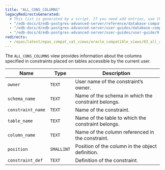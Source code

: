 ```yaml
---
title: "ALL_CONS_COLUMNS"
legacyRedirectsGenerated:
  # This list is generated by a script. If you need add entries, use the `legacyRedirects` key.
  - "/edb-docs/d/edb-postgres-advanced-server/reference/database-compatibility-for-oracle-developers-reference-guide/9.6/Database_Compatibility_for_Oracle_Developers_Reference_Guide.1.108.html"
  - "/edb-docs/d/edb-postgres-advanced-server/user-guides/database-compatibility-for-oracle-developers-guide/9.5/Database_Compatibility_for_Oracle_Developers_Guide.1.226.html"
  - "/edb-docs/d/edb-postgres-advanced-server/user-guides/user-guide/9.5/EDB_Postgres_Enterprise_Guide.1.172.html"
redirects:
  - /epas/latest/epas_compat_cat_views/oracle_compatible_views/03_all_cons_columns/ #generated for docs/epas/reorg-role-use-case-mode
---
```


<div id="all_cons_columns" class="registered_link"></div>

The `ALL_CONS_COLUMNS` view provides information about the columns specified in constraints placed on tables accessible by the current user.

| Name              | Type       | Description                                              |
| ----------------- | ---------- | -------------------------------------------------------- |
| `owner`           | `TEXT`     | User name of the constraint’s owner.                     |
| `schema_name`     | `TEXT`     | Name of the schema in which the constraint belongs.      |
| `constraint_name` | `TEXT`     | Name of the constraint.                                  |
| `table_name`      | `TEXT`     | Name of the table to which the constraint belongs.       |
| `column_name`     | `TEXT`     | Name of the column referenced in the constraint.         |
| `position`        | `SMALLINT` | Position of the column in the object definition.         |
| `constraint_def`  | `TEXT`     | Definition of the constraint.                            |
